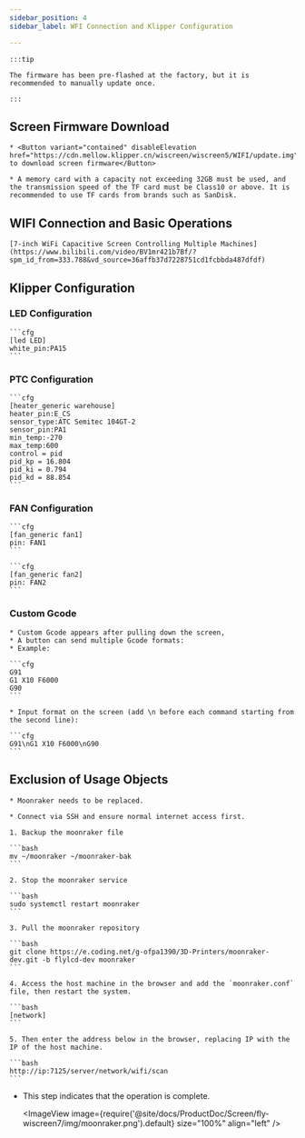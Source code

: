 ```yaml
---
sidebar_position: 4
sidebar_label: WFI Connection and Klipper Configuration

---
```








    :::tip

    The firmware has been pre-flashed at the factory, but it is recommended to manually update once.

    :::

## Screen Firmware Download

    * <Button variant="contained" disableElevation href="https://cdn.mellow.klipper.cn/wiscreen/wiscreen5/WIFI/update.img">Click to download screen firmware</Button>

    * A memory card with a capacity not exceeding 32GB must be used, and the transmission speed of the TF card must be Class10 or above. It is recommended to use TF cards from brands such as SanDisk.

## WIFI Connection and Basic Operations

    [7-inch WiFi Capacitive Screen Controlling Multiple Machines](https://www.bilibili.com/video/BV1mr421b7Bf/?spm_id_from=333.788&vd_source=36affb37d7228751cd1fcbbda487dfdf)

## Klipper Configuration

### LED Configuration

    ```cfg
    [led LED]
    white_pin:PA15
    ```

### PTC Configuration

    ```cfg
    [heater_generic warehouse]
    heater_pin:E_CS
    sensor_type:ATC Semitec 104GT-2
    sensor_pin:PA1
    min_temp:-270
    max_temp:600
    control = pid
    pid_kp = 16.804
    pid_ki = 0.794
    pid_kd = 88.854
    ```

### FAN Configuration

    ```cfg
    [fan_generic fan1]
    pin: FAN1
    ```

    ```cfg
    [fan_generic fan2]
    pin: FAN2
    ```

### Custom Gcode

    * Custom Gcode appears after pulling down the screen,
    * A button can send multiple Gcode formats:
    * Example:

    ```cfg
    G91 
    G1 X10 F6000
    G90
    ```

    * Input format on the screen (add \n before each command starting from the second line):

    ```cfg
    G91\nG1 X10 F6000\nG90
    ```

## Exclusion of Usage Objects

    * Moonraker needs to be replaced.

    * Connect via SSH and ensure normal internet access first.

    1. Backup the moonraker file

    ```bash
    mv ~/moonraker ~/moonraker-bak
    ```

    2. Stop the moonraker service

    ```bash
    sudo systemctl restart moonraker
    ```

    3. Pull the moonraker repository

    ```bash
    git clone https://e.coding.net/g-ofpa1390/3D-Printers/moonraker-dev.git -b flylcd-dev moonraker
    ```

    4. Access the host machine in the browser and add the `moonraker.conf` file, then restart the system.

    ```bash
    [network]
    ```

    5. Then enter the address below in the browser, replacing IP with the IP of the host machine.

    ```bash
    http://ip:7125/server/network/wifi/scan
    ```

* This step indicates that the operation is complete.
    
    <ImageView image={require('@site/docs/ProductDoc/Screen/fly-wiscreen7/img/moonraker.png').default} size="100%" align="left" />